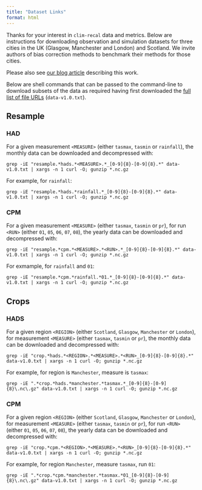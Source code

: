 ```yaml
---
title: "Dataset Links"
format: html
---
```


Thanks for your interest in `clim-recal` data and metrics. Below are instructions for downloading observation and simulation datasets for three cities in the UK (Glasgow, Manchester and London) and Scotland. We invite authors of bias correction methods to benchmark their methods for those cities.

Please also see [our blog article](https://urban-analytics-technology-platform.github.io/blog/platform_v2_release/) describing this work.

Below are shell commands that can be passed to the command-line to download subsets of the data as required having first downloaded the [full list of file URLs](urls/data-v1.0.txt) (`data-v1.0.txt`).

## Resample
### HAD
For a given measurement `<MEASURE>` (either `tasmax`, `tasmin` or `rainfall`), the monthly data can be downloaded and decompressed with:
```shell
grep -iE "resample.*hads.*<MEASURE>.*_[0-9]{8}-[0-9]{8}.*" data-v1.0.txt | xargs -n 1 curl -O; gunzip *.nc.gz
```
For example, for `rainfall`:
```shell
grep -iE "resample.*hads.*rainfall.*_[0-9]{8}-[0-9]{8}.*" data-v1.0.txt | xargs -n 1 curl -O; gunzip *.nc.gz
```

### CPM
For a given measurement `<MEASURE>` (either `tasmax`, `tasmin` or `pr`), for run `<RUN>` (either `01`, `05`, `06`, `07`, `08`), the yearly data can be downloaded and decompressed with:
```shell
grep -iE "resample.*cpm.*<MEASURE>.*<RUN>.*_[0-9]{8}-[0-9]{8}.*" data-v1.0.txt | xargs -n 1 curl -O; gunzip *.nc.gz
```
For exmample, for `rainfall` and `01`:
```shell
grep -iE "resample.*cpm.*rainfall.*01.*_[0-9]{8}-[0-9]{8}.*" data-v1.0.txt | xargs -n 1 curl -O; gunzip *.nc.gz
```

## Crops
### HADS
For a given region `<REGION>` (either `Scotland`, `Glasgow`, `Manchester` or `London`), for measurement `<MEASURE>` (either `tasmax`, `tasmin` or `pr`), the monthly data can be downloaded and decompressed with:
```shell
grep -iE "crop.*hads.*<REGION>.*<MEASURE>.*<RUN>_[0-9]{8}-[0-9]{8}.*" data-v1.0.txt | xargs -n 1 curl -O; gunzip *.nc.gz
```
For example, for region is `Manchester`, measure is `tasmax`:
```shell
grep -iE ".*crop.*hads.*manchester.*tasmax.*_[0-9]{8}-[0-9]{8}\.nc\.gz" data-v1.0.txt | xargs -n 1 curl -O; gunzip *.nc.gz
```

### CPM
For a given region `<REGION>` (either `Scotland`, `Glasgow`, `Manchester` or `London`), for measurement `<MEASURE>` (either `tasmax`, `tasmin` or `pr`), for run `<RUN>` (either `01`, `05`, `06`, `07`, `08`), the yearly data can be downloaded and decompressed with:
```shell
grep -iE "crop.*cpm.*<REGION>.*<MEASURE>.*<RUN>_[0-9]{8}-[0-9]{8}.*" data-v1.0.txt | xargs -n 1 curl -O; gunzip *.nc.gz
```
For example, for region `Manchester`, measure `tasmax`, run `01`:
```shell
grep -iE ".*crop.*cpm.*manchester.*tasmax.*01_[0-9]{8}-[0-9]{8}\.nc\.gz" data-v1.0.txt | xargs -n 1 curl -O; gunzip *.nc.gz
```
